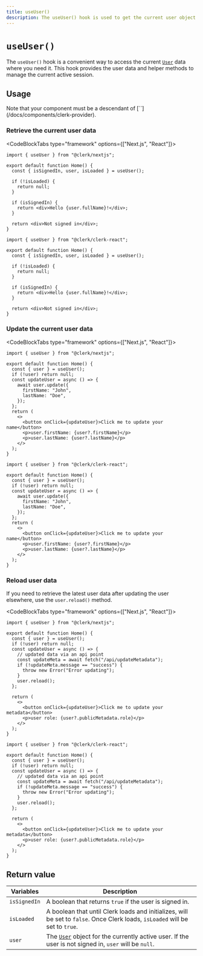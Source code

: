 ```yaml
---
title: useUser()
description: The useUser() hook is used to get the current user object and to update the user's data on the client side.
---
```


# `useUser()`

The `useUser()` hook is a convenient way to access the current [`User`](/docs/references/javascript/user/user) data where you need it. This hook provides the user data and helper methods to manage the current active session.

## Usage

<Callout type="info">
  Note that your component must be a descendant of [`<ClerkProvider />`](/docs/components/clerk-provider).
</Callout>

### Retrieve the current user data

<CodeBlockTabs type="framework" options={["Next.js", "React"]}>
```tsx filename="pages/index.tsx"
import { useUser } from "@clerk/nextjs";

export default function Home() {
  const { isSignedIn, user, isLoaded } = useUser();

  if (!isLoaded) {
    return null;
  }

  if (isSignedIn) {
    return <div>Hello {user.fullName}!</div>;
  }

  return <div>Not signed in</div>;
}

```

```tsx filename="home.tsx"
import { useUser } from "@clerk/clerk-react";

export default function Home() {
  const { isSignedIn, user, isLoaded } = useUser();

  if (!isLoaded) {
    return null;
  }

  if (isSignedIn) {
    return <div>Hello {user.fullName}!</div>;
  }

  return <div>Not signed in</div>;
}

```
</CodeBlockTabs>

### Update the current user data

<CodeBlockTabs type="framework" options={["Next.js", "React"]}>
```tsx filename="app/page.tsx"
import { useUser } from "@clerk/nextjs";

export default function Home() {
  const { user } = useUser();
  if (!user) return null;
  const updateUser = async () => {
    await user.update({
      firstName: "John",
      lastName: "Doe",
    });
  };
  return (
    <>
      <button onClick={updateUser}>Click me to update your name</button>
      <p>user.firstName: {user?.firstName}</p>
      <p>user.lastName: {user?.lastName}</p>
    </>
  );
}
```

```tsx filename="home.tsx"
import { useUser } from "@clerk/clerk-react";

export default function Home() {
  const { user } = useUser();
  if (!user) return null;
  const updateUser = async () => {
    await user.update({
      firstName: "John",
      lastName: "Doe",
    });
  };
  return (
    <>
      <button onClick={updateUser}>Click me to update your name</button>
      <p>user.firstName: {user?.firstName}</p>
      <p>user.lastName: {user?.lastName}</p>
    </>
  );
}
```
</CodeBlockTabs>

### Reload user data

If you need to retrieve the latest user data after updating the user elsewhere, use the `user.reload()` method.

<CodeBlockTabs type="framework" options={["Next.js", "React"]}>
```tsx filename="app/page.tsx"
import { useUser } from "@clerk/nextjs";

export default function Home() {
  const { user } = useUser();
  if (!user) return null;
  const updateUser = async () => {
    // updated data via an api point
    const updateMeta = await fetch("/api/updateMetadata");
    if (!updateMeta.message == "success") {
      throw new Error("Error updating");
    }
    user.reload();
  };

  return (
    <>
      <button onClick={updateUser}>Click me to update your metadata</button>
      <p>user role: {user?.publicMetadata.role}</p>
    </>
  );
}
```

```tsx filename="home.tsx"
import { useUser } from "@clerk/clerk-react";

export default function Home() {
  const { user } = useUser();
  if (!user) return null;
  const updateUser = async () => {
    // updated data via an api point
    const updateMeta = await fetch("/api/updateMetadata");
    if (!updateMeta.message == "success") {
      throw new Error("Error updating");
    }
    user.reload();
  };

  return (
    <>
      <button onClick={updateUser}>Click me to update your metadata</button>
      <p>user role: {user?.publicMetadata.role}</p>
    </>
  );
}
```
</CodeBlockTabs>

## Return value

| Variables | Description |
| --- | --- |
| `isSignedIn` | A boolean that returns `true` if the user is signed in. |
| `isLoaded` | A boolean that until Clerk loads and initializes, will be set to `false`. Once Clerk loads, `isLoaded` will be set to `true`. |
| `user` | The [`User`](/docs/references/javascript/user/user) object for the currently active user. If the user is not signed in, `user` will be `null`. |